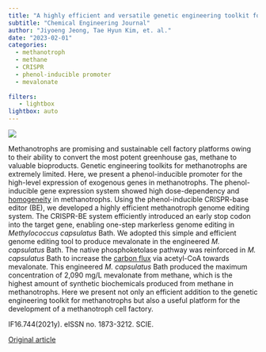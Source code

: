 ```yaml
---
title: "A highly efficient and versatile genetic engineering toolkit for a methanotrph-based biorefinery"
subtitle: "Chemical Engineering Journal"
author: "Jiyoeng Jeong, Tae Hyun Kim, et. al."
date: "2023-02-01"
categories:
  - methanotroph
  - methane
  - CRISPR
  - phenol-inducible promoter
  - mevalonate
  
filters:
   - lightbox
lightbox: auto
---
```


![](images/image-679536989.png){fig-align="center"}

Methanotrophs are promising and sustainable cell factory platforms owing to their ability to convert the most potent greenhouse gas, methane to valuable bioproducts. Genetic engineering toolkits for methanotrophs are extremely limited. Here, we present a phenol-inducible promoter for the high-level expression of exogenous genes in methanotrophs. The phenol-inducible gene expression system showed high dose-dependency and [homogeneity](https://www.sciencedirect.com/topics/earth-and-planetary-sciences/homogeneity "Learn more about homogeneity from ScienceDirect's AI-generated Topic Pages") in methanotrophs. Using the phenol-inducible CRISPR-base editor (BE), we developed a highly efficient methanotroph genome editing system. The CRISPR-BE system efficiently introduced an early stop codon into the target gene, enabling one-step markerless genome editing in *Methylococcus capsulatus* Bath. We adopted this simple and efficient genome editing tool to produce mevalonate in the engineered *M. capsulatus* Bath. The native phosphoketolase pathway was reinforced in *M. capsulatus* Bath to increase the [carbon flux](https://www.sciencedirect.com/topics/earth-and-planetary-sciences/carbon-flux "Learn more about carbon flux from ScienceDirect's AI-generated Topic Pages") via acetyl-CoA towards mevalonate. This engineered *M. capsulatus* Bath produced the maximum concentration of 2,090 mg/L mevalonate from methane, which is the highest amount of synthetic biochemicals produced from methane in methanotrophs. Here we present not only an efficient addition to the genetic engineering toolkit for methanotrophs but also a useful platform for the development of a methanotroph cell factory.

IF16.744(2021y). eISSN no. 1873-3212. SCIE.

[Original article](https://www.sciencedirect.com/science/article/pii/S1385894722053918){.external target="_blank"}
